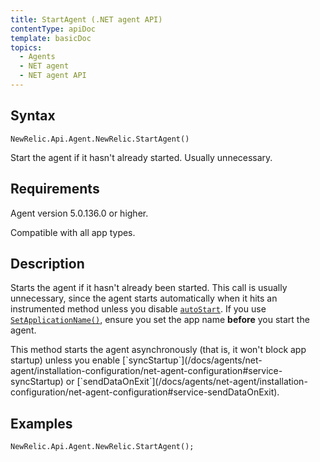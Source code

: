 ```yaml
---
title: StartAgent (.NET agent API)
contentType: apiDoc
template: basicDoc
topics:
  - Agents
  - NET agent
  - NET agent API
---
```


## Syntax

```
NewRelic.Api.Agent.NewRelic.StartAgent()
```

Start the agent if it hasn't already started. Usually unnecessary.

## Requirements

Agent version 5.0.136.0 or higher.

Compatible with all app types.

## Description

Starts the agent if it hasn't already been started. This call is usually unnecessary, since the agent starts automatically when it hits an instrumented method unless you disable [`autoStart`](/docs/agents/net-agent/installation-configuration/net-agent-configuration#service-autoStart). If you use [`SetApplicationName()`](/docs/agents/net-agent/net-agent-api/setapplicationname-net-agent), ensure you set the app name **before** you start the agent.

<Callout variant="tip">
  This method starts the agent asynchronously (that is, it won't block app startup) unless you enable [`syncStartup`](/docs/agents/net-agent/installation-configuration/net-agent-configuration#service-syncStartup) or [`sendDataOnExit`](/docs/agents/net-agent/installation-configuration/net-agent-configuration#service-sendDataOnExit).
</Callout>

## Examples

```
NewRelic.Api.Agent.NewRelic.StartAgent();
```
